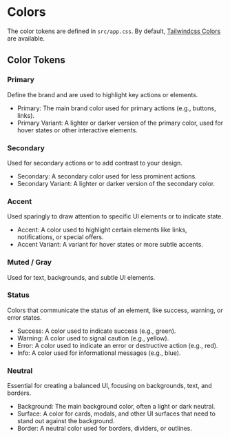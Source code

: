 
<Meta title="Foundation/Colors" />

# Colors

The color tokens are defined in `src/app.css`.
By default, [Tailwindcss Colors](https://tailwindcss.com/docs/customizing-colors)
are available.

## Color Tokens

### Primary

Define the brand and are used to highlight key actions or elements.

- Primary: The main brand color used for primary actions (e.g., buttons, links).
- Primary Variant: A lighter or darker version of the primary color, used for hover states or other interactive elements.    

<ColorPalette>
  <ColorItem
    title="primary"
    colors={{
      '--primary': 'hsl(24 9.8% 10%)',
      '--primary-foreground': 'hsl(60 9.1% 97.8%)',
    }}
  />
</ColorPalette>

<ColorPalette>
  <ColorItem
    title="dark primary"
    colors={{
      '--primary': 'hsl(245 93% 67%)',
      '--primary-foreground': 'hsl(0 0% 98%)',
    }}
  />
</ColorPalette>


### Secondary

Used for secondary actions or to add contrast to your design.

- Secondary: A secondary color used for less prominent actions.
- Secondary Variant: A lighter or darker version of the secondary color.

<ColorPalette>
  <ColorItem
    title="secondary"
    colors={{
      '--secondary': 'hsl(60 4.8% 95.9%)',
      '--secondary-foreground': 'hsl(24 9.8% 10%)',
    }}
  />
</ColorPalette>

<ColorPalette>
  <ColorItem
    title="dark secondary"
    colors={{
      '--secondary': 'hsl(215 14% 34%)',
      '--secondary-foreground': 'hsl(220 14% 96%)',
    }}
  />
</ColorPalette>


### Accent

Used sparingly to draw attention to specific UI elements or to indicate state.

- Accent: A color used to highlight certain elements like links, notifications, or special offers.
- Accent Variant: A variant for hover states or more subtle accents.

<ColorPalette>
  <ColorItem
    title="accent"
    colors={{
      '--accent': 'hsl(60 4.8% 95.9%)',
      '--accent-foreground': 'hsl(24 9.8% 10%)',
    }}
  />
</ColorPalette>

<ColorPalette>
  <ColorItem
    title="dark accent"
    colors={{
      '--accent': 'hsl(245 28% 15%)',
      '--accent-foreground': 'hsl(0 0% 98%)',
    }}
  />
</ColorPalette>


### Muted / Gray

Used for text, backgrounds, and subtle UI elements.

<ColorPalette>
  <ColorItem
    title="muted"
    colors={{
      '--muted': 'hsl(60 4.8% 95.9%)',
      '--muted-foreground': 'hsl(25 5.3% 44.7%)',
    }}
  />
</ColorPalette>


### Status

Colors that communicate the status of an element, like success, warning, or error states.

- Success: A color used to indicate success (e.g., green).
- Warning: A color used to signal caution (e.g., yellow).
- Error: A color used to indicate an error or destructive action (e.g., red).
- Info: A color used for informational messages (e.g., blue).

<ColorPalette>
  <ColorItem
    title="Status"
    colors={ {
      '--destructive': 'hsl(0 84.2% 60.2%)',
      '--destructive-foreground': 'hsl(60 9.1% 97.8%)',
    }}
  />
</ColorPalette>


### Neutral

Essential for creating a balanced UI, focusing on backgrounds, text, and borders.

- Background: The main background color, often a light or dark neutral.
- Surface: A color for cards, modals, and other UI surfaces that need to stand out against the background.
- Border: A neutral color used for borders, dividers, or outlines.

<ColorPalette>
  <ColorItem
    title="background / foreground"
    colors={{
      '--background': 'hsl(0 0% 100%)',
      '--foreground': 'hsl(20 14.3% 4.1%)',
      '--border': 'hsl(20 5.9% 90%)',
      '--input': 'hsl(20 5.9% 90%)',
      '--ring': 'hsl(20 14.3% 4.1%)',
    }}
  />
</ColorPalette>

<ColorPalette>
  <ColorItem
    title="card / popover"
    colors={{
      '--card': 'hsl(0 0% 100%)',
      '--card-foreground': 'hsl(20 14.3% 4.1%)',
      '--popover': 'hsl(0 0% 100%)',
      '--popover-foreground': 'hsl(20 14.3% 4.1%)',
    }}
  />
</ColorPalette>

<ColorPalette>
  <ColorItem
    title="dark background / foreground"
    colors={{
      '--background': 'hsl(218 17% 9%)',
      '--foreground': 'hsl(0 0% 98%)',
      '--border': 'hsl(214 16% 28%)',
      '--input': 'hsl(214 16% 28%)',
      '--ring': 'hsl(24 5.7% 25.9%)',
    }}
  />
</ColorPalette>

<ColorPalette>
  <ColorItem
    title="dark card / popover"
    colors={{
      '--card': 'hsl(218 15% 14%)',
      '--card-foreground': 'hsl(0 0% 98%)',
      '--popover': 'hsl(218 17% 9%)',
      '--popover-foreground': 'hsl(0 0% 98%)',
    }}
  />
</ColorPalette>

